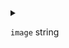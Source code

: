 
<details>
<summary>

`image`  <span class="config-field-type">string</span> 

</summary>

Image is the docker image to use for the BuildKit deployment

</details>
